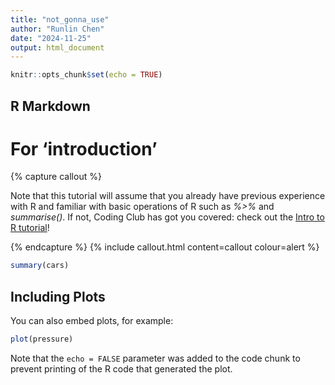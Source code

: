 ```yaml
---
title: "not_gonna_use"
author: "Runlin Chen"
date: "2024-11-25"
output: html_document
---
```


```r
knitr::opts_chunk$set(echo = TRUE)
```

## R Markdown


# For 'introduction'
{% capture callout %}

Note that this tutorial will assume that you already have previous experience with R and familiar with basic operations of R such as _%>%_ and _summarise()_. If not, Coding Club has got you covered: check out the [Intro to R tutorial](https://ourcodingclub.github.io/tutorials/intro-to-r/)!
  
  {% endcapture %}
{% include callout.html content=callout colour=alert %}

```r
summary(cars)
```

## Including Plots

You can also embed plots, for example:

```r
plot(pressure)
```

Note that the `echo = FALSE` parameter was added to the code chunk to prevent printing of the R code that generated the plot.
